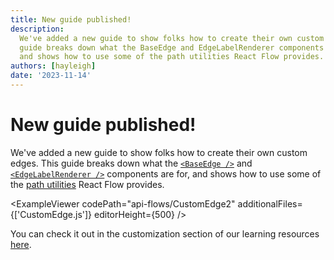 ```yaml
---
title: New guide published!
description:
  We've added a new guide to show folks how to create their own custom edges. This
  guide breaks down what the BaseEdge and EdgeLabelRenderer components are for,
  and shows how to use some of the path utilities React Flow provides.
authors: [hayleigh]
date: '2023-11-14'
---
```



# New guide published!

We've added a new guide to show folks how to create their own custom edges. This
guide breaks down what the [`<BaseEdge />`](/api-reference/components/base-edge)
and [`<EdgeLabelRenderer />`](/api-reference/components/edge-label-renderer)
components are for, and shows how to use some of the
[path utilities](/api-reference/utils) React Flow provides.

<ExampleViewer
  codePath="api-flows/CustomEdge2"
  additionalFiles={['CustomEdge.js']}
  editorHeight={500}
/>

You can check it out in the customization section of our learning resources
[here](/learn/customization/custom-edges).
